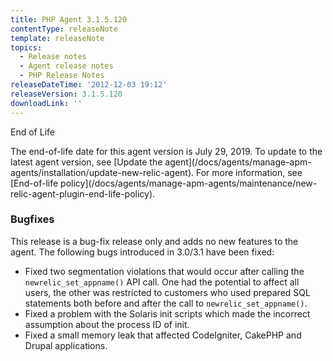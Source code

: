 ```yaml
---
title: PHP Agent 3.1.5.120
contentType: releaseNote
template: releaseNote
topics:
  - Release notes
  - Agent release notes
  - PHP Release Notes
releaseDateTime: '2012-12-03 19:12'
releaseVersion: 3.1.5.120
downloadLink: ''
---
```


End of Life

<Callout variant="important">
  The end-of-life date for this agent version is July 29, 2019. To update to the latest agent version, see [Update the agent](/docs/agents/manage-apm-agents/installation/update-new-relic-agent). For more information, see [End-of-life policy](/docs/agents/manage-apm-agents/maintenance/new-relic-agent-plugin-end-life-policy).
</Callout>

### Bugfixes

This release is a bug-fix release only and adds no new features to the agent. The following bugs introduced in 3.0/3.1 have been fixed:

* Fixed two segmentation violations that would occur after calling the `newrelic_set_appname()` API call. One had the potential to affect all users, the other was restricted to customers who used prepared SQL statements both before and after the call to `newrelic_set_appname()`.
* Fixed a problem with the Solaris init scripts which made the incorrect assumption about the process ID of init.
* Fixed a small memory leak that affected CodeIgniter, CakePHP and Drupal applications.
